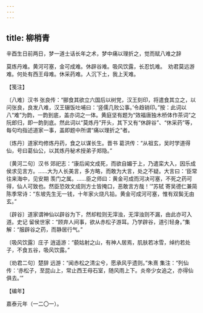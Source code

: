 ```yaml
---
---
---
```

title: 柳梢青
---



辛酉生日前两日，梦一道士话长年之术，梦中痛以理折之，觉而赋八难之辞





莫炼丹难。黄河可塞，金可成难。休辟谷难。吸风饮露，长忍饥难。　劝君莫远游难。何处有西王母难。休采药难。人沉下土，我上天难。





【笺注】


〔八难〕汉书 张良传：“郦食其欲立六国后以树党，汉王刻印，将遣食其立之，以问张良，良发八难，汉王辍饭吐哺曰：‘竖儒几败公事。’令趋销印。”按：此词以八“难”为韵，一韵到底，盖亦词之一体。黄庭坚有题为“效福唐独木桥体作茶词”之阮郎归，即一韵到底。然此词以“莫炼丹”开头，其下又有“休辟谷”、“休采药”等，每句均指述道家一事，盖即题中所谓“痛以理折之”者。

〔炼丹〕道家均修炼丹药，食之以谋长生。晋书 葛洪传：“从祖玄，吴时学道得仙，号曰葛仙公，以其炼丹秘术授弟子郑隐。”

〔黄河二句〕汉书 郊祀志：“康后闻文成死，而欲自媚于上，乃遣栾大入，因乐成侯求见言方。……大为人长美言，多方略，而敢为大言，处之不疑。大言曰：‘臣常往来海中，见安期 羡门之属。……臣之师曰：黄金可成而河决可塞，不死之药可得，仙人可致也。然臣恐效文成则方士皆掩口，恶敢言方哉！’”苏轼 寄吴德仁兼简陈季常诗：“东坡先生无一钱，十年家火烧凡铅。黄金可成河可塞，惟有双鬓无由玄。”

〔辟谷〕道家谓神仙以辟谷为下，然却粒则无滓浊，无滓浊则不漏，由此亦可入道。史记 留侯世家：“顾弃人间事，欲从赤松子游耳。乃学辟谷，道引轻身。”集解：“服辟谷之药，而静居行气。”

〔吸风饮露〕庄子 逍遥游：“藐姑射之山，有神人居焉，肌肤若冰雪，绰约若处子，不食五谷，吸风饮露。”

〔劝君二句〕楚辞 远游：“闻赤松之清尘兮，愿承风乎遗则。”朱熹 集注：“列仙传：‘赤松子，至昆山上，常止西王母石室，随风雨上下。炎帝少女追之，亦得仙俱去。’”





【编年】


嘉泰元年（一二〇一）。